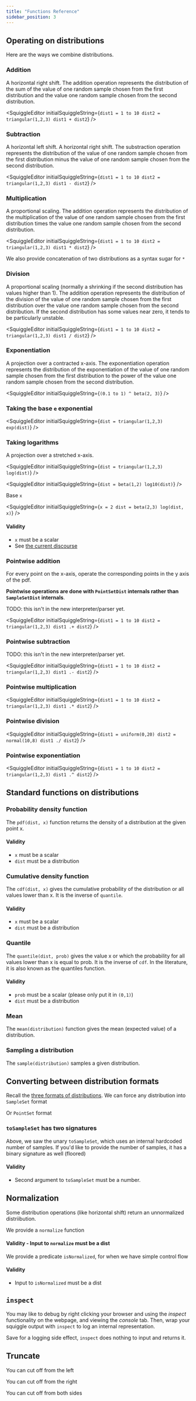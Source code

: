 ```yaml
---
title: "Functions Reference"
sidebar_position: 3
---
```



## Operating on distributions

Here are the ways we combine distributions.

### Addition

A horizontal right shift. The addition operation represents the distribution of the sum of
the value of one random sample chosen from the first distribution and the value one random sample
chosen from the second distribution.

<SquiggleEditor
  initialSquiggleString={`dist1 = 1 to 10
dist2 = triangular(1,2,3)
dist1 + dist2`}
/>

### Subtraction

A horizontal left shift. A horizontal right shift. The substraction operation represents
the distribution of the value of one random sample chosen from the first distribution minus
the value of one random sample chosen from the second distribution.

<SquiggleEditor
  initialSquiggleString={`dist1 = 1 to 10
dist2 = triangular(1,2,3)
dist1 - dist2`}
/>

### Multiplication

A proportional scaling. The addition operation represents the distribution of the multiplication of
the value of one random sample chosen from the first distribution times the value one random sample
chosen from the second distribution.

<SquiggleEditor
  initialSquiggleString={`dist1 = 1 to 10
dist2 = triangular(1,2,3)
dist1 * dist2`}
/>

We also provide concatenation of two distributions as a syntax sugar for `*`

<SquiggleEditor initialSquiggleString="(0.1 to 1) triangular(1,2,3)" />

### Division

A proportional scaling (normally a shrinking if the second distribution has values higher than 1).
The addition operation represents the distribution of the division of
the value of one random sample chosen from the first distribution over the value one random sample
chosen from the second distribution. If the second distribution has some values near zero, it
tends to be particularly unstable.

<SquiggleEditor
  initialSquiggleString={`dist1 = 1 to 10
dist2 = triangular(1,2,3)
dist1 / dist2`}
/>

### Exponentiation

A projection over a contracted x-axis. The exponentiation operation represents the distribution of
the exponentiation of the value of one random sample chosen from the first distribution to the power of
the value one random sample chosen from the second distribution.

<SquiggleEditor initialSquiggleString={`(0.1 to 1) ^ beta(2, 3)`} />

### Taking the base `e` exponential

<SquiggleEditor
  initialSquiggleString={`dist = triangular(1,2,3)
exp(dist)`}
/>

### Taking logarithms

A projection over a stretched x-axis.

<SquiggleEditor
  initialSquiggleString={`dist = triangular(1,2,3)
log(dist)`}
/>

<SquiggleEditor
  initialSquiggleString={`dist = beta(1,2)
log10(dist)`}
/>

Base `x`

<SquiggleEditor
  initialSquiggleString={`x = 2
dist = beta(2,3)
log(dist, x)`}
/>

#### Validity

- `x` must be a scalar
- See [the current discourse](https://github.com/quantified-uncertainty/squiggle/issues/304)

### Pointwise addition

For every point on the x-axis, operate the corresponding points in the y axis of the pdf.

**Pointwise operations are done with `PointSetDist` internals rather than `SampleSetDist` internals**.

TODO: this isn't in the new interpreter/parser yet.

<SquiggleEditor
  initialSquiggleString={`dist1 = 1 to 10
dist2 = triangular(1,2,3)
dist1 .+ dist2`}
/>

### Pointwise subtraction

TODO: this isn't in the new interpreter/parser yet.

<SquiggleEditor
  initialSquiggleString={`dist1 = 1 to 10
dist2 = triangular(1,2,3)
dist1 .- dist2`}
/>

### Pointwise multiplication

<SquiggleEditor
  initialSquiggleString={`dist1 = 1 to 10
dist2 = triangular(1,2,3)
dist1 .* dist2`}
/>

### Pointwise division

<SquiggleEditor
  initialSquiggleString={`dist1 = uniform(0,20)
dist2 = normal(10,8)
dist1 ./ dist2`}
/>

### Pointwise exponentiation

<SquiggleEditor
  initialSquiggleString={`dist1 = 1 to 10
dist2 = triangular(1,2,3)
dist1 .^ dist2`}
/>

## Standard functions on distributions

### Probability density function

The `pdf(dist, x)` function returns the density of a distribution at the
given point x.

<SquiggleEditor initialSquiggleString="pdf(normal(0,1),0)" />

#### Validity

- `x` must be a scalar
- `dist` must be a distribution

### Cumulative density function

The `cdf(dist, x)` gives the cumulative probability of the distribution
or all values lower than x. It is the inverse of `quantile`.

<SquiggleEditor initialSquiggleString="cdf(normal(0,1),0)" />

#### Validity

- `x` must be a scalar
- `dist` must be a distribution

### Quantile

The `quantile(dist, prob)` gives the value x or which the probability for all values
lower than x is equal to prob. It is the inverse of `cdf`. In the literature, it
is also known as the quantiles function.

<SquiggleEditor initialSquiggleString="quantile(normal(0,1),0.5)" />

#### Validity

- `prob` must be a scalar (please only put it in `(0,1)`)
- `dist` must be a distribution

### Mean

The `mean(distribution)` function gives the mean (expected value) of a distribution.

<SquiggleEditor initialSquiggleString="mean(normal(5, 10))" />

### Sampling a distribution

The `sample(distribution)` samples a given distribution.

<SquiggleEditor initialSquiggleString="sample(normal(0, 10))" />

## Converting between distribution formats

Recall the [three formats of distributions](https://develop--squiggle-documentation.netlify.app/docs/Discussions/Three-Types-Of-Distributions). We can force any distribution into `SampleSet` format

<SquiggleEditor initialSquiggleString="toSampleSet(normal(5, 10))" />

Or `PointSet` format

<SquiggleEditor initialSquiggleString="toPointSet(normal(5, 10))" />

### `toSampleSet` has two signatures

Above, we saw the unary `toSampleSet`, which uses an internal hardcoded number of samples. If you'd like to provide the number of samples, it has a binary signature as well (floored)

<SquiggleEditor initialSquiggleString="[toSampleSet(0.1 to 1, 100.1), toSampleSet(0.1 to 1, 5000), toSampleSet(0.1 to 1, 20000)]" />

#### Validity

- Second argument to `toSampleSet` must be a number.

## Normalization

Some distribution operations (like horizontal shift) return an unnormalized distriibution.

We provide a `normalize` function

<SquiggleEditor initialSquiggleString="normalize((0.1 to 1) + triangular(0.1, 1, 10))" />

#### Validity - Input to `normalize` must be a dist

We provide a predicate `isNormalized`, for when we have simple control flow

<SquiggleEditor initialSquiggleString="isNormalized((0.1 to 1) * triangular(0.1, 1, 10))" />

#### Validity

- Input to `isNormalized` must be a dist

## `inspect`

You may like to debug by right clicking your browser and using the _inspect_ functionality on the webpage, and viewing the _console_ tab. Then, wrap your squiggle output with `inspect` to log an internal representation.

<SquiggleEditor initialSquiggleString="inspect(toSampleSet(0.1 to 1, 100))" />

Save for a logging side effect, `inspect` does nothing to input and returns it.

## Truncate

You can cut off from the left

<SquiggleEditor initialSquiggleString="truncateLeft(0.1 to 1, 0.5)" />

You can cut off from the right

<SquiggleEditor initialSquiggleString="truncateRight(0.1 to 1, 0.5)" />

You can cut off from both sides

<SquiggleEditor initialSquiggleString="truncate(0.1 to 1, 0.5, 1.5)" />
